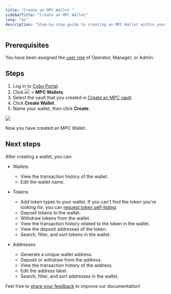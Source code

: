 ```yaml
---
title: "Create an MPC Wallet "
sidebarTitle: "Create an MPC Wallet"
lang: "en"
description: "Step-by-step guide to creating an MPC Wallet within your vault on Cobo Portal."
---
```


## Prerequisites

You have been assigned the [user role](/en/portal/organization/roles-and-permissions) of Operator, Manager, or Admin.

## Steps

1. Log in to [Cobo Portal](https://portal.cobo.com/login).
2. Click <img src="/en/images/mpc-wallet/wallets-icon.svg" className="icon"></img> > **MPC Wallets**.
3. Select the vault that you created in [Create an MPC vault](/en/portal/mpc-wallets/ocw/create-mpc-vault).
4. Click **Create Wallet**.
5. Name your wallet, then click **Create**.
<img src="/en/images/mpc-wallet/create-mpc-wallet.png" className="screenshot_full_screen"/>

Now you have created an MPC Wallet.

## Next steps

After creating a wallet, you can:

- Wallets
    - View the transaction history of the wallet.
    - Edit the wallet name.

- Tokens
    - Add token types to your wallet. If you can't find the token you're looking for, you can [request token self-listing](/en/portal/self-service-token-listing).
    - Deposit tokens to the wallet.
    - Withdraw tokens from the wallet.
    - View the transaction history related to the token in the wallet.
    - View the deposit addresses of the token.
    - Search, filter, and sort tokens in the wallet.

- Addresses
    - Generate a unique wallet address.
    - Deposit or withdraw from the address.
    - View the transaction history of the address.
    - Edit the address label.
    - Search, filter, and sort addresses in the wallet.


<Tip>Feel free to [share your feedback](https://forms.zohopublic.com/cobo/form/DocumentFeedbackForm/formperma/QvLOhxJv1_JMsJ-1dleZ8Itb_7rzN-LtgvsDdxosoVI?referrername=manuals) to improve our documentation!</Tip>